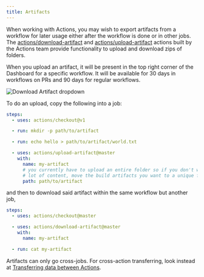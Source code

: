 ```yaml
---
title: Artifacts
---
```


When working with Actions, you may wish to export artifacts from a workflow for later usage either after the workflow is done or in other jobs. The [actions/download-artifact](https://github.com/actions/download-artifact) and [actions/upload-artifact](https://github.com/actions/upload-artifact) actions built by the Actions team provide functionality to upload and download zips of folders.

When you upload an artifact, it will be present in the top right corner of the Dashboard for a specific workflow. It will be available for 30 days in workflows on PRs and 90 days for regular workflows.

![Download Artifact dropdown](./images/artifacts.png)

To do an upload, copy the following into a job:

```yaml title=upload-file.yml
steps:
  - uses: actions/checkout@v1

  - run: mkdir -p path/to/artifact

  - run: echo hello > path/to/artifact/world.txt

  - uses: actions/upload-artifact@master
    with:
      name: my-artifact
      # you currently have to upload an entire folder so if you don't wish to upload a
      # lot of content, move the build artifacts you want to a unique folder
      path: path/to/artifact
```

and then to download said artifact within the same workflow but another job,

```yaml title=download-file.yml
steps:
  - uses: actions/checkout@master

  - uses: actions/download-artifact@master
    with:
      name: my-artifact

  - run: cat my-artifact
```

Artifacts can only go cross-jobs. For cross-action transferring, look instead at [Transferring data between Actions](/docs/transferring-data/).
